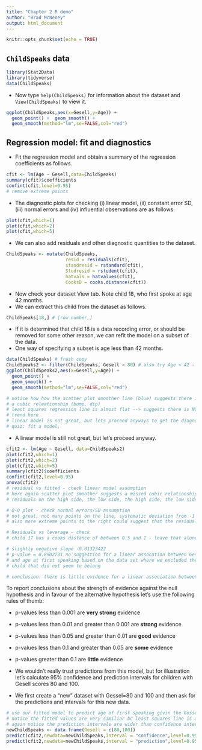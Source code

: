 ```yaml
---
title: "Chapter 2 R demo"
author: "Brad McNeney"
output: html_document
---
```


```r
knitr::opts_chunk$set(echo = TRUE)
```

## `ChildSpeaks` data

```r
library(Stat2Data)
library(tidyverse)
data(ChildSpeaks)
```

-   Now type `help(ChildSpeaks)` for information about the dataset and `View(ChildSpeaks)` to view it.

```r
ggplot(ChildSpeaks,aes(x=Gesell,y=Age)) +
  geom_point() +  geom_smooth() + 
  geom_smooth(method="lm",se=FALSE,col="red")
```

## Regression model: fit and diagnostics

-   Fit the regression model and obtain a summary of the regression coefficients as follows.

```r
cfit <- lm(Age ~ Gesell,data=ChildSpeaks)
summary(cfit)$coefficients
confint(cfit,level=0.95)
# remove extreme points
```

-   The diagnostic plots for checking (i) linear model, (ii) constant error SD, (iii) normal errors and (iv) influential observations are as follows.

```r
plot(cfit,which=1)
plot(cfit,which=2)
plot(cfit,which=5)
```

-   We can also add residuals and other diagnostic quantities to the dataset.

```r
ChildSpeaks <- mutate(ChildSpeaks,
                      resid = residuals(cfit),
                      standresid = rstandard(cfit),
                      Studresid = rstudent(cfit),
                      hatvals = hatvalues(cfit),
                      CooksD = cooks.distance(cfit))
```

-   Now check your dataset View tab. Note child 18, who first spoke at age 42 months.
-   We can extract this child from the dataset as follows.

```r
ChildSpeaks[18,] # [row number,]
```

-   If it is determined that child 18 is a data recording error, or should be removed for some other reason, we can refit the model on a subset of the data.
-   One way of specifying a subset is age less than 42 months.

```r
data(ChildSpeaks) # fresh copy
ChildSpeaks2 <- filter(ChildSpeaks, Gesell > 80) # also try Age < 42 - original code
ggplot(ChildSpeaks2,aes(x=Gesell,y=Age)) +
  geom_point() + 
  geom_smooth() + 
  geom_smooth(method="lm",se=FALSE,col="red")

# notice how how the scatter plot smoother line (blue) suggests there is possibly 
# a cubic releationship (bump, dip)
# least squares regression line is almost flat --> suggests there is NOT a linear
# trend here
# linear model is not great, but lets proceed anyways to get the diagnostic plots
# quiz: fit a model, 
```

-   A linear model is still not great, but let's proceed anyway.

```r
cfit2 <- lm(Age ~ Gesell, data=ChildSpeaks2)
plot(cfit2,which=1)
plot(cfit2,which=2)
plot(cfit2,which=5)
summary(cfit2)$coefficients
confint(cfit2,level=0.95)
anova(cfit2)
# residual vs fitted - check linear model assumption
# here again scatter plot smoother suggests a missed cubic relationship
# residuals on the high side, the low side, the high side, the low side

# Q-Q plot - check normal errors/SD assumption
# not great, not many points on the line, systematic deviation from -1 to 0,5
# also more extreme points to the right could suggest that the residual distribution does not have the shape of a normal distribution

# Residuals vs leverage - check 
# child 17 has a cooks distance of between 0.5 and 1 - leave that alone not greater than one so we will not worry about this data points influence 

# slightly negative slope -0.01323422
# p-value = 0.8902731 no suggestion for a linear assocation between Gessel score 
# and age at first speaking based on the data set where we excluded the two
# child that did not seem to belong

# conclusion: there is little evidence for a linear association between Gessel score and age at first speaking
```

To report conclusions about the strength of evidence against the null hypothesis and in favour of the alternative hypothesis let's use the following rules of thumb:

-   p-values less than 0.001 are **very strong** evidence

-   p-values less than 0.01 and greater than 0.001 are **strong** evidence

-   p-values less than 0.05 and greater than 0.01 are **good** evidence

-   p-values less than 0.1 and greater than 0.05 are **some** evidence

-   p-values greater than 0.1 are **little** evidence

-   We wouldn't really trust predictions from this model, but for illustration let's calculate 95% confidence and prediction intervals for children with Gesell scores 80 and 100.

-   We first create a "new" dataset with Gessel=80 and 100 and then ask for the predictions and intervals for this new data.

```r
# use our fitted model to predict age of first speaking givin the Gessel scores 80 and 100
# notice the fitted values are very similiar bc least squares line is almost flat
# again notice the prediction intervals are wider than confidence intervals!
newChildSpeaks <- data.frame(Gesell = c(80,100))
predict(cfit2,newdata=newChildSpeaks,interval = "confidence",level=0.95)
predict(cfit2,newdata=newChildSpeaks,interval = "prediction",level=0.95)
```
